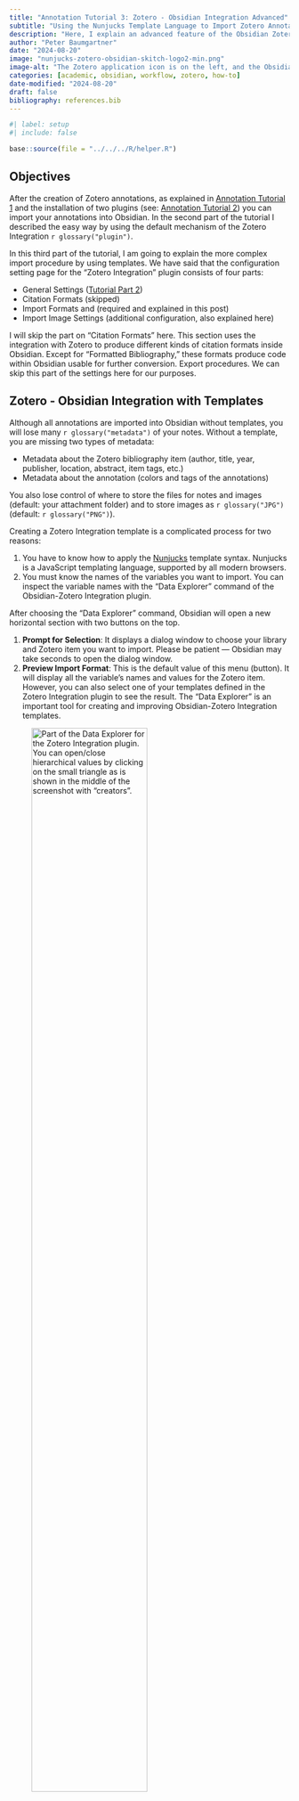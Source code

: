 ```yaml
---
title: "Annotation Tutorial 3: Zotero - Obsidian Integration Advanced"
subtitle: "Using the Nunjucks Template Language to Import Zotero Annotations into Obsidian"
description: "Here, I explain an advanced feature of the Obsidian Zotero Integration Plugin: How can annotation from Zotero documents be scraped and imported programmatically as a note into Obisidan?"
author: "Peter Baumgartner"
date: "2024-08-20"
image: "nunjucks-zotero-obsidian-skitch-logo2-min.png"
image-alt: "The Zotero application icon is on the left, and the Obsidian icon is on the right of the image. Below both app icons is the Nunjucks icon. There are two arrows, one from Zotero to Nunjunck and the other from Nunkunck to Obsidian."
categories: [academic, obsidian, workflow, zotero, how-to]
date-modified: "2024-08-20"
draft: false
bibliography: references.bib
---
```


```r
#| label: setup
#| include: false

base::source(file = "../../../R/helper.R")
```

## Objectives

After the creation of Zotero annotations, as explained in [Annotation
Tutorial 1](../2024-08-20-annotations-with-zotero-version-7) and the
installation of two plugins (see: [Annotation Tutorial
2](../2024-08-12-academic-workflow-obsidian-zotero)) you can import your
annotations into Obsidian. In the second part of the tutorial I
described the easy way by using the default mechanism of the Zotero
Integration `r glossary("plugin")`.

In this third part of the tutorial, I am going to explain the more
complex import procedure by using templates. We have said that the
configuration setting page for the "Zotero Integration" plugin consists
of four parts:

-   General Settings ([Tutorial Part
    2](../2024-08-12-academic-workflow-obsidian-zotero))
-   Citation Formats (skipped)
-   Import Formats and (required and explained in this post)
-   Import Image Settings (additional configuration, also explained
    here)

I will skip the part on "Citation Formats" here. This section uses the
integration with Zotero to produce different kinds of citation formats
inside Obsidian. Except for "Formatted Bibliography," these formats
produce code within Obsidian usable for further conversion. Export
procedures. We can skip this part of the settings here for our purposes.

## Zotero - Obsidian Integration with Templates

Although all annotations are imported into Obsidian without templates,
you will lose many `r glossary("metadata")` of your notes. Without a
template, you are missing two types of metadata:

-   Metadata about the Zotero bibliography item (author, title, year,
    publisher, location, abstract, item tags, etc.)
-   Metadata about the annotation (colors and tags of the annotations)

You also lose control of where to store the files for notes and images
(default: your attachment folder) and to store images as
`r glossary("JPG")` (default: `r glossary("PNG")`).

Creating a Zotero Integration template is a complicated process for two
reasons:

1.  You have to know how to apply the
    [Nunjucks](https://mozilla.github.io/nunjucks/templating.html)
    template syntax. Nunjucks is a JavaScript templating language,
    supported by all modern browsers.
2.  You must know the names of the variables you want to import. You can
    inspect the variable names with the "Data Explorer" command of the
    Obsidian-Zotero Integration plugin.

After choosing the "Data Explorer" command, Obsidian will open a new
horizontal section with two buttons on the top.

1.  **Prompt for Selection**: It displays a dialog window to choose your
    library and Zotero item you want to import. Please be patient —
    Obsidian may take seconds to open the dialog window.
2.  **Preview Import Format**: This is the default value of this menu
    (button). It will display all the variable's names and values for
    the Zotero item. However, you can also select one of your templates
    defined in the Zotero Integration plugin to see the result. The
    "Data Explorer" is an important tool for creating and improving
    Obsidian-Zotero Integration templates.

![Part of the Data Explorer for the Zotero Integration plugin. You can
open/close hierarchical values by clicking on the small triangle as is
shown in the middle of the screenshot with
"creators".](advanced-zotero-integration-data-explorer-min.png){#fig-zotero-integration-data-explorer
fig-alt="The screenshot shows the top two buttons, 'Prompt for Selection' and Preview Import Format'. What follows is the internal structure of the Zotero annotation. It starts with 'Template Data {} 45 keys' with an opened triangle on the left. The next intended line starts gray with 'abstractNote' followed by the text of the abstract in yellow. Another intended line in gray says 'alltags' followed by yellow 'inequality' in double parenthesis. And so on. There are many different intended lines with closed triangles on the left, except for an open triangle saying 'creators' in gray followed by '[] 3 items' in white. The following three lines display the values for 'creators' with separate lines for 'creatorType author'; 'firstName Amary'; 'lastName Gethin'. There are many more lines with different values but similar structures."
fig-align="center" width="70%" group="zotero-integration"}

## Template Examples

### Nunjucks Template Language

The best way to learn how to apply the Nunjucks template language is to
look through the somewhat meager [documentation of the
plugin](https://github.com/mgmeyers/obsidian-zotero-integration/blob/main/docs/README.md)
and then experiment with examples developed by other people. I have
collected several examples for Obsidian-Zotero Integration templates.

::: my-example
::: my-example-header
Examples of Nunjucks templates
:::

::: my-example-container
<details>

<summary>Commented list of templates examples</summary>

-   [Doing History with Zotero and
    Obsidian](https://publish.obsidian.md/history-notes/01+Notetaking+for+Historians):
    A very detailed article which not only contains a template example
    but also explains the whole integration process similar to this post
    here [@razglova2023].
-   [An Updated Academic Workflow: Zotero &
    Obsidian](https://medium.com/@alexandraphelan/an-updated-academic-workflow-zotero-obsidian-cffef080addd):
    A detailed explanation of the whole process with a sophisticated
    Zotero Integration template [@phelan2024a].
-   There is a collection of several templates in an important [Obsidian
    Forum
    post](https://forum.obsidian.md/t/zotero-integration-import-templates/36310).
    There are many posts about general questions about how to apply the
    templates, I will list some posts that include template codes for
    you to experiment:
    -   [mgmeyers](https://forum.obsidian.md/t/zotero-integration-import-templates/36310/2):
        An excellent and detailed template from the author of the Zotero
        Integration plugin. It also has code for strikethrough and
        underlining, which was impossible in the Zotero PDF reader at
        the time of the posting. This may originate from an external PDF
        reader. Another caveat: The color codes need to be corrected.
    -   [erazlogo](https://forum.obsidian.md/t/zotero-integration-import-templates/36310/3):
        The author of the Doing History website mentioned above. Very
        detailed, it has on other pages of the website many other
        important practical tips for usage of the Zotero-Obsidian
        integration.
    -   [apflestrudelig](https://forum.obsidian.md/t/zotero-integration-import-templates/36310/8):
        Several templates for special tasks, but truncated. To see the
        full template code, go to the [Gist article on
        GitHub](https://gist.github.com/lguenth/e8a5c4fa0b4a1ed6f8bd0b9ccfc31013)
        Click on the right top raw buttons to access the source file.
    -   [gustafferson](https://forum.obsidian.md/t/zotero-integration-import-templates/36310/11):
        a comment with a reference to the template code in a \[GitHub
        gist article\]
        (https://gist.github.com/Gustafferson/698e92d1ac939d60a63aac35fe4c4c4e).
    -   [Zocahontas1](https://forum.obsidian.md/t/zotero-integration-import-templates/36310/12):
        Similar to mgmeyers but using for the color codes, the [Obsidian
        Highlights
        plugin](https://github.com/chetachiezikeuzor/Highlightr-Plugin).
    -   [Zocahontas2](https://forum.obsidian.md/t/zotero-integration-import-templates/36310/16):
        How do you add page numbers and a revised template?
    -   [espalia1](https://forum.obsidian.md/t/zotero-integration-import-templates/36310/65):
        Learned from the previous template approaches with minor tweaks.
        Added the meaning of the annotation colors to the output, that
        is mainly sorted by colors and inside the colors, then by
        chronology.
    -   [espalia1](https://forum.obsidian.md/t/zotero-integration-import-templates/36310/66):
        An updated version. Instead, for every quote its own callout, it
        just has one callout (admonition in Obsidian parlance) for every
        color. This improves reading tremendously.
    -   [Cat](https://forum.obsidian.md/t/zotero-integration-import-templates/36310/67):
        A template with a very sophisticated text color system. The
        template uses notion color blocks snippets from [GitHub -
        deathau/obsidian-snippets](https://github.com/deathau/obsidian-snippets)
        to have different colored texts. (But this didn't work for me
        after a quick first trial.) Comments are in callouts, and the
        [Dataview
        plugin](https://blacksmithgu.github.io/obsidian-dataview/) is
        also used to generate a table of contents.
-   I just found out that there is [another forum
    thread](https://forum.obsidian.md/t/my-zotero-annotation-template-that-works/51662)
    about Zotero Integration templates. It is shorter and started
    January 2023, with the last post (so far) May 2024. I will add just
    one example here:
    -   [Albialy](https://forum.obsidian.md/t/my-zotero-annotation-template-that-works/51662):
        A simple template with the interesting feature that the colors
        of the Zotero, annotations are converted to underlined colors in
        Obsidian. (Maybe the conversion from background colors to
        underline-colors is a feature of Obsidian or of one of its
        plugin I am using.)

I have stopped with forum entry number 67 of 312 comments (February
2023) of the first Obsidian forum thread and just mentioned one of the
smaller (37 comments). So, there may be some other exciting templates in
more recent times.

</details>
:::
:::

### My template code

I am still refining my template to catch new possibilities of version 7
of Zotero. Therefore, the following template code is a work in progress
(WIP)

To understand how the colored highlights are interpreted, look up my
color classification in the [first part of the annotation
tutorial](../2024-08-04-annotations-with-zotero-version-7#tbl-color-classification).

::: my-r-code
::: my-r-code-header
My personal example for a Nunjucks template code
:::

::: my-r-code-container
<details>

<summary>My Nunjucks Template Code to Copy</summary>

Hover the gray field to see the copy button at the top right.

``` default
---
UID: <% tp.file.creation_date("YYYYMMDDHHmm") %>
created:
updated:
note: fleeting
status: to_process
language: english
source: 
category: 
subject: 
alias:
cssclass: literature-note
alias: [{% if shortTitle %}"{{shortTitle | safe}}"{% else %}"{{title | safe}}"{% endif %}]
---


{%- macro colorValueToName(color) -%}
    {%- switch color -%}
         {%- case "#ffd400" -%}
            Running Text (Yellow)
        {%- case "#ff6666" -%}
            Concepts, Definition, Important (Red)
        {%- case "#f19837" -%}
            ToDo (Orange)
        {%- case "#5fb236" -%}
            Resources (Articles / Books / Package / URLs)
        {%- case "#2ea8e5" -%}
            (R) Code (Blue)
        {%- case "#e56eee" -%}
            Chapter (Magenta)
        {%- case "#a28ae5" -%}
            Section (Purple)
        {%- case "#aaaaaa" -%}
            Figure, Table header, TOC Summaries (Gray)
        {%- default -%}
            No Color 
    {%- endswitch -%}
{%- endmacro -%}

{%- macro calloutHeader(type) -%}
    {%- switch type -%}
        {%- case "highlight" -%}
            Highlight
        {%- case "strike" -%}
            Strikethrough
        {%- case "underline" -%}
            Underline
        {%- case "image" -%}
            Image
        {%- default -%}
            Note
    {%- endswitch -%}
{%- endmacro %}

> [!info]
> - **Cite Key:** [[@{{citekey}}]]
{%- for attachment in attachments | filterby("path", "endswith", ".pdf") %}
> - **Link:** [{{attachment.title}}](file://{{attachment.path | replace(" ", "%20")}})
{%- endfor -%}
{%- if abstractNote %}
> - **Abstract:** {{abstractNote}}
{%- endif -%}
{%- if bibliography %}
> - **Bibliography:** {{bibliography}}
{%- endif %}
{%- if hashTags %}
> - **Tags:** {{hashTags}}
{%- endif %}


# Highlights by Sequence

## Imported on {{importDate | format("YYYY-MM-DD HH:mm")}}

{% for annot in annotations -%}
{%- if annot.annotatedText -%}
**Highlight**: {{annot.annotatedText | nl2br}}
{%- endif -%}
{%- if annot.imageRelativePath %}
![[{{annot.imageRelativePath}}]]
{%- endif %}
{%- if annot.ocrText %}
{{annot.ocrText}}
{%- endif %}
{%if annot.comment %}
**Comment**: {{annot.comment | nl2br}}
{%- endif %}
{% if annot.allTags %}
**Tag**: {{annot.allTags | nl2br}}
{% endif  %}
 [Page {{annot.page}}](zotero://open-pdf/library/items/{{annot.attachment.itemKey}}?page={{annot.page}}) {{annot.date | format("YYYY-MM-DD HH:mm")}}
***
{% endfor %}


{% persist "annotations" %}
{% set annots = annotations | filterby("date", "dateafter", lastImportDate) -%}
{% if annots.length > 0 %}


## Imported on {{importDate | format("YYYY-MM-DD HH:mm")}}
# Sorted by Colors
{% for color, annots in annots | groupby("color") -%}
#### {{colorValueToName(color)}}

{% for annot in annots -%}
> [!quote{% if annot.color %}|{{annot.color}}{% endif %}] {{calloutHeader(annot.type)}}
{%- if annot.annotatedText %}
> {{annot.annotatedText | nl2br}}
{%- endif -%}
{%- if annot.imageRelativePath %}
> ![[{{annot.imageRelativePath}}]]
{%- endif %}
{%- if annot.ocrText %}
> {{annot.ocrText}}
{%- endif %}
{%- if annot.comment %}
>
>> {{annot.comment | nl2br}}
{%- endif %}
>
> [Page {{annot.page}}](zotero://open-pdf/library/items/{{annot.attachment.itemKey}}?page={{annot.page}}) [[{{annot.date | format("YYYY-MM-DD#h:mm a")}}]]

{% endfor -%}
{% endfor -%}
{% endif %}
{% endpersist %}
```

</details>
:::
:::

### My CSS Snippet

For the correct formatting, you need to include a `r glossary("CSS")`
snippet into Obsidian. Take the code below and paste it into your .css
file following the procedure description of Obsidian [CSS
snippets](https://help.obsidian.md/Extending+Obsidian/CSS+snippets).

::: my-r-code
::: my-r-code-header
My personal example of a CSS code to format the output of the template
:::

::: my-r-code-container
<details>

<summary>My CSS Code to Copy</summary>

Hover the gray field to see the copy button at the top right.

``` default
/* 

Zotero Integration Plugin
Styling the template for Zotero Literature Notes

*/


/* Yellow */
.literature-note .callout[data-callout-metadata="#ffd400"] {
  --callout-color: 255,212,0;
}

/* Red */
.literature-note .callout[data-callout-metadata="#ff6666"] {
  --callout-color: 255,102,102;
}

/* Orange */
.literature-note .callout[data-callout-metadata="#f19837"] {
  --callout-color: 241,152,55;
}

/* Green */
.literature-note .callout[data-callout-metadata="#5fb236"] {
  --callout-color: 95,178,54;
}

/* Blue */
.literature-note .callout[data-callout-metadata="#2ea8e5"] {
  --callout-color: 46,168,229;
}

/* Magenta */
.literature-note .callout[data-callout-metadata="#e56eee"] {
  --callout-color: 229,110,238;
}

/* Purple */
.literature-note .callout[data-callout-metadata="#a28ae5"] {
  --callout-color: 191,127,191;
}

/* Grey */
.literature-note .callout[data-callout-metadata="#aaaaaa"] {
  --callout-color: 170,170,170;
}
```

</details>
:::
:::

### Result of my template

![Part of my Zotero Integration template for creating literature
notes.](advanced-zotero-integration-template-example-min.png){#fig-zotero-template-example
fig-alt="The screenshot shows a part of an Obsidian document in dark mode with a colored header. It starts with two yellow title headers, 'Highlights by Sequence…' and 'Sorted by Colors,' followed by three smaller green headers, 'Running text (Yellow) …', 'Concept, Definition Important (Red) …', and 'ToDo (Orange)'. What follows are quote admonitions (callouts) titled 'Highlight' in orange with a blue text paragraph and a red link to the page of the annotated document. The third of the four 'highlights' has the cursor in it and shows, therefore, the markdown code of this part of the Obsidian file."
fig-align="center" width="70%" group="zotero-integration"}

My template consists of four main parts:

-   **1. Metadata**: This includes the YAML header, the abstract, and
    other important information (title, cite key, bibliography, tags).
-   **2. Highlights by sequence**: All annotations are sorted by their
    position in the document.
-   **3. Highlights by color**: Annotations sorted by their meaning.
    This requires a correspondence between color and purpose/reference
    type of the annotation.
-   **4. Updates**: Changes after the first import are added at the end
    of the Obsidian file. To get a file without updates, change the
    folder position of the file, rename the original file, or delete it.

I am planning to improve this template in two ways:

1.  Only one admonition (callout) block for every color should exist.
2.  Integrating the text of my green (H3) headers into the title of the
    admonition (callout) block.

## Conclusion

With the annotation tutorial, I have demonstrated a modern technology
supported annotation strategy. Every one of the three parts of the
tutorial emphasizes one crucial aspect of this strategy:

1.  Creating annotation with Zotero in `r glossary("PDF", "PDFs")`,
    `r glossary("ePUB")`-eBooks or website snapshots.
2.  Installing two `r glossary("plugin", "plugins")` to build a bridge
    between Zotero and Obsidian to import notes created with Zotero from
    the annotated document.
3.  Scraping annotations directly from the original document and redact
    them in a way to optimize further work in the note-taking app
    Obsidian.

###### Glossary

```r
#| label: glossary
#| echo: false
glossary::glossary_table(as_kable = TRUE)
```
